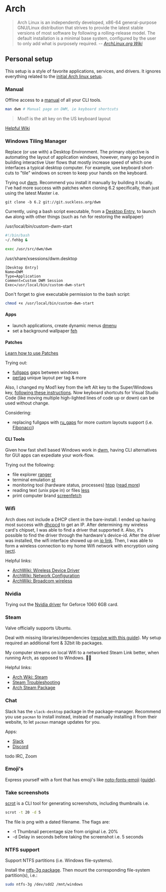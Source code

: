 # Arch

> Arch Linux is an independently developed, x86-64 general-purpose GNU/Linux distribution that strives to provide the latest stable versions of most software by following a rolling-release model. The default installation is a minimal base system, configured by the user to only add what is purposely required.
> -- <i>[ArchLinux.org Wiki](https://wiki.archlinux.org/index.php/Arch_Linux)</i>

## Personal setup

This setup is a style of favorite applications, services, and drivers. It ignores everything related to the [initial Arch linux setup](https://wiki.archlinux.org/index.php/Installation_guide).

### Manual
Offline access to a [manual](https://www.cyberciti.biz/faq/linux-unix-creating-a-manpage/) of all your CLI tools.
```bash
man dwm # Manual page on DWM, ie keyboard shortcuts
```
> Mod1 is the alt key on the US keyboard layout

[Helpful Wiki](https://wiki.archlinux.org/index.php/Man_page)

### Windows Tiling Manager
Replace (or use with) a Desktop Environment. The primary objective is automating the layout of application windows, however, many go beyond in building interactive User flows that mostly increase speed of which one interfaces a typical desktop computer. For example, use keyboard short-cuts to "tile" windows on screen to keep your hands on the keyboard.

Trying out [dwm](dwm). Recommend you install it manually by building it locally. I've had more success with patches when cloning 6.2 specifically, than just using the latest Master i.e.
```
git clone -b 6.2 git://git.suckless.org/dwm
```

Currently, using a bash script executable, from a [Desktop Entry](https://wiki.archlinux.org/index.php/Desktop_entries), to launch `dwm` along with other things (such as `feh` for restoring the wallpaper)

/usr/local/bin/custom-dwm-start
```bash
#!/bin/bash
~/.fehbg &

exec /usr/src/dwm/dwm
```

/usr/share/xsessions/dwm.desktop
```
[Desktop Entry]
Name=DWM
Type=Application
Comment=Custom DWM Session
Exec=/usr/local/bin/custom-dwm-start
```

Don't forget to give executable permission to the bash script:
```bash
chmod +x /usr/local/bin/custom-dwm-start
```

#### Apps
- launch applications, create dynamic menus [dmenu](https://wiki.archlinux.org/index.php/Dmenu)
- set a background wallpaper [feh](https://wiki.archlinux.org/index.php/Feh)

#### Patches
[Learn how to use Patches](https://dwm.suckless.org/customisation/patches_in_git/)

Trying out:
- [fullgaps](https://dwm.suckless.org/patches/fullgaps/) gaps between windows
- [pertag](https://dwm.suckless.org/patches/pertag/) unique layout per tag & more

Also, I changed my Mod1 key from the left Alt key to the Super/Windows key, [following these instructions](https://dwm.suckless.org/customisation/windows_key/). Now keyboard shortcuts for Visual Studio Code (like moving multiple high-lighted lines of code up or down) can be used without change.

Considering:
- replacing fullgaps with [ru_gaps](https://dwm.suckless.org/patches/ru_gaps/) for more custom layouts support (i.e. [Fibonacci](https://dwm.suckless.org/patches/fibonacci/))

#### CLI Tools
Given how fast shell based Windows work in [dwm](dwm), having  CLI alternatives for GUI apps can expediate your work-flow.

Trying out the following:
- file explorer [ranger](https://wiki.archlinux.org/index.php/Ranger)
- terminal emulation [st](https://wiki.archlinux.org/index.php/St)
- monitoring tool (hardware status, processes) [htop](https://www.cyberciti.biz/faq/how-to-install-htop-on-arch-linux/) ([read more](https://www.linuxtechi.com/htop-monitor-linux-system-processes/))
- reading text (unix pipe in) or files [less](https://www.howtogeek.com/444233/how-to-use-the-less-command-on-linux/)
- print computer brand [screenfetch](https://archlinux.org/packages/?name=screenfetch)

### Wifi
Arch does not include a DHCP client in the bare-install. I ended up having most success with [dhcpcd](https://wiki.archlinux.org/index.php/Dhcpcd) to get an IP. After determining my wireless card's chipset, I was able to find a driver that supported it. Also, it's possible to find the driver through the hardware's device-id. After the driver was installed, the wifi interface showed up on [ip link](https://wiki.archlinux.org/index.php/Network_configuration#Network_interfaces). Then, I was able to form a wireless connection to my home Wifi network with encryption using [iwctl](https://wiki.archlinux.org/index.php/Iwd#iwctl).

Helpful links:
- [ArchWiki: Wireless Device Driver](https://wiki.archlinux.org/index.php/Network_configuration/Wireless#Device_driver)
- [ArchWiki: Network Configuration](https://wiki.archlinux.org/index.php/Network_configuration)
- [ArchWiki: Broadcom wireless](https://wiki.archlinux.org/index.php/Broadcom_wireless)

### Nvidia
Trying out the [Nvidia driver](https://wiki.archlinux.org/index.php/NVIDIA) for Geforce 1060 6GB card.

### Steam
Valve officially supports Ubuntu. 

Deal with missing libraries/dependencies ([resolve with this guide](https://wiki.archlinux.org/index.php/Steam/Troubleshooting_#Finding_missing_runtime_libraries)). My setup required an additional font & 32bit lib packages.

My computer streams on local Wifi to a networked Steam Link better, when running Arch, as opposed to Windows. 💪🤩

Helpful links:
- [Arch Wiki: Steam](https://wiki.archlinux.org/index.php/Steam)
- [Steam Troubleshooting](https://wiki.archlinux.org/index.php/Steam/Troubleshooting_)
- [Arch Steam Package](https://archlinux.org/packages/?name=steam)

### Chat
Slack has the `slack-desktop` package in the package-manager. Recommend you use `pacman` to install instead, instead of manually installing it from their website, to let `pacman` manage updates for you.

Apps:
- [Slack](https://aur.archlinux.org/packages/slack-desktop/) 
- [Discord](https://wiki.archlinux.org/index.php/Discord)

todo IRC, Zoom

### Emoji's

Express yourself with a font that has emoji's like [noto-fonts-emoji](https://archlinux.org/packages/extra/any/noto-fonts-emoji/) ([guide](ttps://dev.to/darksmile92/get-emojis-working-on-arch-linux-with-noto-fonts-emoji-2a9)).

### Take screenshots
[scrot]() is a CLI tool for generating screenshots, including thumbnails i.e.
```bash
scrot -t 20 -d 5
```
The file is png with a dated filename. The flags are:
- -t Thumbnail percentage size from original i.e. 20%
- -d Delay in seconds before taking the screenshot i.e. 5 seconds

### NTFS support
Support NTFS partitions (i.e. Windows file-systems).

Install the [ntfs-3g package](https://wiki.archlinux.org/index.php/NTFS-3G). Then mount the corresponding file-system partition(s), i.e.:
```bash
sudo ntfs-3g /dev/sdd2 /mnt/windows
```
